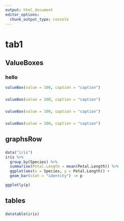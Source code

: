 ```yaml
---
output: html_document
editor_options: 
  chunk_output_type: console
---
```


# tab1

ValueBoxes {data-height=200}
----------------------------------------------

### hello
```r
valueBox(value = 100, caption = "caption")
```

### 

```r
valueBox(value = 100, caption = "caption")
```

###

```r
valueBox(value = 100, caption = "caption")
```

###


```r
valueBox(value = 100, caption = "caption")
```


graphsRow {data-height=400}
--------------------------------

###
```r
data("iris")
iris %>% 
  group_by(Species) %>% 
  summarise(Petal.Length = mean(Petal.Length)) %>% 
  ggplot(aes(x = Species, y = Petal.Length)) + 
  geom_bar(stat = "identity") -> p

ggplotly(p)

```

tables {data-height=400}
----------------------------------------

###

```r
datatable(iris)
```












